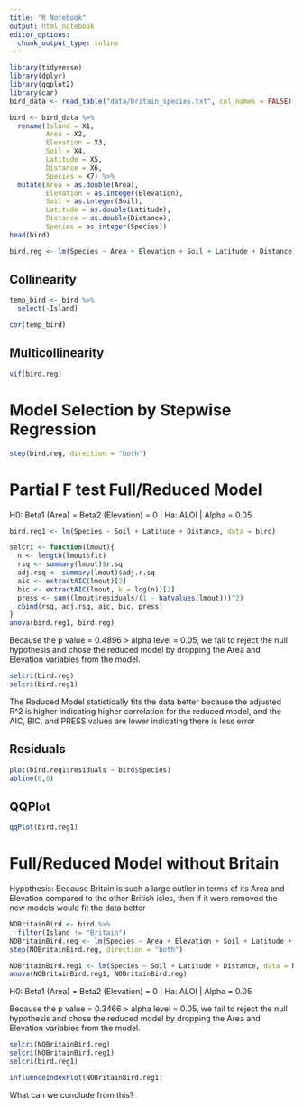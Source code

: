```yaml
---
title: "R Notebook"
output: html_notebook
editor_options: 
  chunk_output_type: inline
---
```


```r
library(tidyverse)
library(dplyr)
library(ggplot2)
library(car)
bird_data <- read_table("data/britain_species.txt", col_names = FALSE)
```


```r
bird <- bird_data %>% 
  rename(Island = X1,
         Area = X2,
         Elevation = X3,
         Soil = X4,
         Latitude = X5,
         Distance = X6,
         Species = X7) %>%
  mutate(Area = as.double(Area),
         Elevation = as.integer(Elevation),
         Soil = as.integer(Soil),
         Latitude = as.double(Latitude),
         Distance = as.double(Distance),
         Species = as.integer(Species))
head(bird)
```


```r
bird.reg <- lm(Species ~ Area + Elevation + Soil + Latitude + Distance, data = bird)
```

## Collinearity
```r
temp_bird <- bird %>% 
  select(-Island)

cor(temp_bird)
```


## Multicollinearity
```r
vif(bird.reg)
```

# Model Selection by Stepwise Regression

```r
step(bird.reg, direction = "both")
```


# Partial F test Full/Reduced Model

H0: Beta1 (Area) = Beta2 (Elevation) = 0 | Ha: ALOI | Alpha = 0.05


```r
bird.reg1 <- lm(Species ~ Soil + Latitude + Distance, data = bird)

selcri <- function(lmout){
  n <- length(lmout$fit)
  rsq <- summary(lmout)$r.sq
  adj.rsq <- summary(lmout)$adj.r.sq
  aic <- extractAIC(lmout)[2]
  bic <- extractAIC(lmout, k = log(n))[2]
  press <- sum((lmout$residuals/(1 - hatvalues(lmout)))^2)
  cbind(rsq, adj.rsq, aic, bic, press)
}
anova(bird.reg1, bird.reg)
```

Because the p value = 0.4896 > alpha level = 0.05, we fail to reject the null hypothesis and chose the reduced model by dropping the Area and Elevation variables from the model.

```r
selcri(bird.reg)
selcri(bird.reg1)
```

The Reduced Model statistically fits the data better because the adjusted R^2 is higher indicating higher correlation for the reduced model, and the AIC, BIC, and PRESS values are lower indicating there is less error

## Residuals
```r
plot(bird.reg1$residuals ~ bird$Species)
abline(0,0)
```


## QQPlot
```r
qqPlot(bird.reg1)
```

# Full/Reduced Model without Britain

Hypothesis: Because Britain is such a large outlier in terms of its Area and Elevation compared to the other British isles, then if it were removed the new models would fit the data better

```r
NOBritainBird <- bird %>%
  filter(Island != "Britain")
NOBritainBird.reg <- lm(Species ~ Area + Elevation + Soil + Latitude + Distance, data = NOBritainBird)
step(NOBritainBird.reg, direction = "both")
```


```r
NOBritainBird.reg1 <- lm(Species ~ Soil + Latitude + Distance, data = NOBritainBird)
anova(NOBritainBird.reg1, NOBritainBird.reg)
```

H0: Beta1 (Area) = Beta2 (Elevation) = 0 | Ha: ALOI | Alpha = 0.05

Because the p value = 0.3466 > alpha level = 0.05, we fail to reject the null hypothesis and chose the reduced model by dropping the Area and Elevation variables from the model.

```r
selcri(NOBritainBird.reg)
selcri(NOBritainBird.reg1)
selcri(bird.reg1)
```

```r
influenceIndexPlot(NOBritainBird.reg1)
```


What can we conclude from this?






